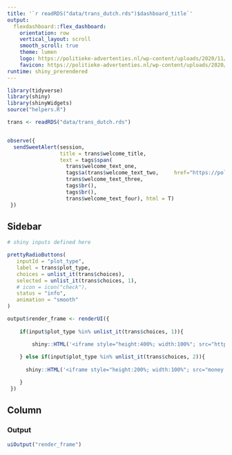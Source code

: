 ```yaml
---
title: '`r readRDS("data/trans_dutch.rds")$dashboard_title`'
output:
  flexdashboard::flex_dashboard:
    orientation: row
    vertical_layout: scroll
    smooth_scroll: true
    theme: lumen
    logo: https://politieke-advertenties.nl/wp-content/uploads/2020/11/logo-e1604404707339.png
    favicon: https://politieke-advertenties.nl/wp-content/uploads/2020/11/logo-e1604404707339.png
runtime: shiny_prerendered
---
```


```r
library(tidyverse)
library(shiny)
library(shinyWidgets)
source("helpers.R")

trans <- readRDS("data/trans_dutch.rds")



```
```r
observe({
  sendSweetAlert(session, 
                 title = trans$welcome_title,
                 text = tags$span(
                   trans$welcome_text_one,
                   tags$a(trans$welcome_text_two,     href="https://politieke-advertenties.nl/waar-komen-onze-data-vandaan/", target="_blank"), 
                   trans$welcome_text_three,
                   tags$br(),
                   tags$br(),
                   trans$welcome_text_four), html = T)
 }) 

```



Sidebar {.sidebar}
-----------------------------------------------------------------------

```r
# shiny inputs defined here
```




```r
prettyRadioButtons(
   inputId = "plot_type",
   label = trans$plot_type,
   choices = unlist_it(trans$choices), 
   selected = unlist_it(trans$choices, 1),
   # icon = icon("check"), 
   status = "info",
   animation = "smooth"
)

```


```r

output$render_frame <- renderUI({
  
    if(input$plot_type %in% unlist_it(trans$choices, 1)){

        shiny::HTML('<iframe style="height:400%; width:100%"; src="https://refined-github-html-preview.kidonng.workers.dev/favstats/DutchElectionObservatory/raw/main/dashboard/money.html"></iframe>')
          
    } else if(input$plot_type %in% unlist_it(trans$choices, 2)){
      
      shiny::HTML('<iframe style="height:200%; width:100%"; src="money.html"></iframe>')

    }
 })


```


Column  {data-height=2000}
-----------------------------------------------------------------------

### Output

```r
uiOutput("render_frame")

```

